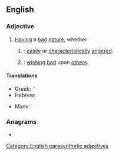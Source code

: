 ==English==

===Adjective===
{{en-adj|head=[[ill]]-[[natured]]}}

# [[having|Having]] a [[bad]] [[nature]], whether
## {{syn of|en|bad-tempered|nodot=a}}: [[easily]] or [[characteristically]] [[angered]].
## {{syn of|en|malevolent|nodot=a}}: [[wish]]ing [[bad]] upon [[other]]s.

====Translations====
{{trans-top|characteristically angered}}
* Greek: ¨{{t+|el|αναποδιάρης}}
* Hebrew: {{t|he|hauā}}
{{trans-mid}}
* Manx: {{t|gv|neuchenjal}}
{{trans-bottom}}

===Anagrams===
* {{anagrams|en|a=adeillnrtu|laternulid|untrialled}}

[[Category:English parasynthetic adjectives]]